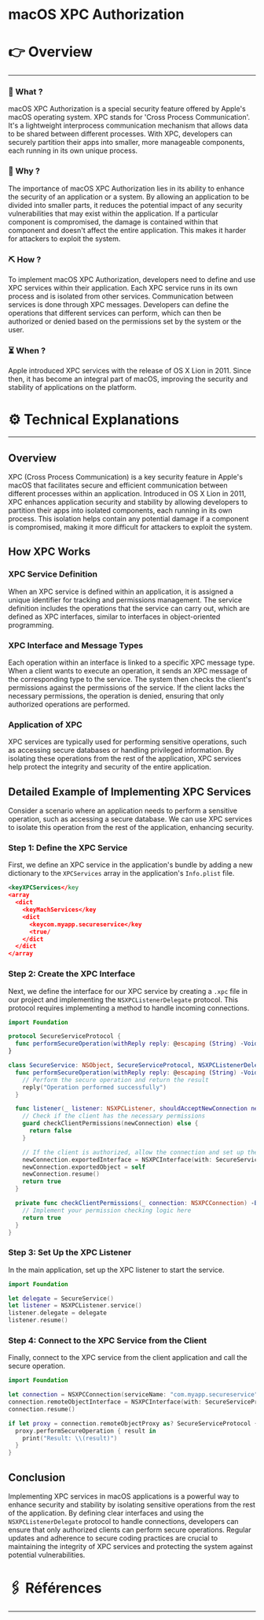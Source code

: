 # macOS XPC Authorization


# 👉 Overview

---

### 👀 What ?

macOS XPC Authorization is a special security feature offered by Apple's macOS operating system. XPC stands for 'Cross Process Communication'. It's a lightweight interprocess communication mechanism that allows data to be shared between different processes. With XPC, developers can securely partition their apps into smaller, more manageable components, each running in its own unique process.


### 🧐 Why ?

The importance of macOS XPC Authorization lies in its ability to enhance the security of an application or a system. By allowing an application to be divided into smaller parts, it reduces the potential impact of any security vulnerabilities that may exist within the application. If a particular component is compromised, the damage is contained within that component and doesn't affect the entire application. This makes it harder for attackers to exploit the system.


### ⛏️ How ?

To implement macOS XPC Authorization, developers need to define and use XPC services within their application. Each XPC service runs in its own process and is isolated from other services. Communication between services is done through XPC messages. Developers can define the operations that different services can perform, which can then be authorized or denied based on the permissions set by the system or the user.


### ⏳ When ?

Apple introduced XPC services with the release of OS X Lion in 2011. Since then, it has become an integral part of macOS, improving the security and stability of applications on the platform.


# ⚙️ Technical Explanations

---

## Overview

XPC (Cross Process Communication) is a key security feature in Apple's macOS that facilitates secure and efficient communication between different processes within an application. Introduced in OS X Lion in 2011, XPC enhances application security and stability by allowing developers to partition their apps into isolated components, each running in its own process. This isolation helps contain any potential damage if a component is compromised, making it more difficult for attackers to exploit the system.

## How XPC Works

### XPC Service Definition

When an XPC service is defined within an application, it is assigned a unique identifier for tracking and permissions management. The service definition includes the operations that the service can carry out, which are defined as XPC interfaces, similar to interfaces in object-oriented programming.

### XPC Interface and Message Types

Each operation within an interface is linked to a specific XPC message type. When a client wants to execute an operation, it sends an XPC message of the corresponding type to the service. The system then checks the client's permissions against the permissions of the service. If the client lacks the necessary permissions, the operation is denied, ensuring that only authorized operations are performed.

### Application of XPC

XPC services are typically used for performing sensitive operations, such as accessing secure databases or handling privileged information. By isolating these operations from the rest of the application, XPC services help protect the integrity and security of the entire application.

## Detailed Example of Implementing XPC Services

Consider a scenario where an application needs to perform a sensitive operation, such as accessing a secure database. We can use XPC services to isolate this operation from the rest of the application, enhancing security.

### Step 1: Define the XPC Service

First, we define an XPC service in the application's bundle by adding a new dictionary to the `XPCServices` array in the application's `Info.plist` file.

```xml
<keyXPCServices</key
<array
  <dict
    <keyMachServices</key
    <dict
      <keycom.myapp.secureservice</key
      <true/
    </dict
  </dict
</array

```

### Step 2: Create the XPC Interface

Next, we define the interface for our XPC service by creating a `.xpc` file in our project and implementing the `NSXPCListenerDelegate` protocol. This protocol requires implementing a method to handle incoming connections.

```swift
import Foundation

protocol SecureServiceProtocol {
  func performSecureOperation(withReply reply: @escaping (String) -Void)
}

class SecureService: NSObject, SecureServiceProtocol, NSXPCListenerDelegate {
  func performSecureOperation(withReply reply: @escaping (String) -Void) {
    // Perform the secure operation and return the result
    reply("Operation performed successfully")
  }

  func listener(_ listener: NSXPCListener, shouldAcceptNewConnection newConnection: NSXPCConnection) -Bool {
    // Check if the client has the necessary permissions
    guard checkClientPermissions(newConnection) else {
      return false
    }

    // If the client is authorized, allow the connection and set up the exported object
    newConnection.exportedInterface = NSXPCInterface(with: SecureServiceProtocol.self)
    newConnection.exportedObject = self
    newConnection.resume()
    return true
  }

  private func checkClientPermissions(_ connection: NSXPCConnection) -Bool {
    // Implement your permission checking logic here
    return true
  }
}

```

### Step 3: Set Up the XPC Listener

In the main application, set up the XPC listener to start the service.

```swift
import Foundation

let delegate = SecureService()
let listener = NSXPCListener.service()
listener.delegate = delegate
listener.resume()

```

### Step 4: Connect to the XPC Service from the Client

Finally, connect to the XPC service from the client application and call the secure operation.

```swift
import Foundation

let connection = NSXPCConnection(serviceName: "com.myapp.secureservice")
connection.remoteObjectInterface = NSXPCInterface(with: SecureServiceProtocol.self)
connection.resume()

if let proxy = connection.remoteObjectProxy as? SecureServiceProtocol {
  proxy.performSecureOperation { result in
    print("Result: \\(result)")
  }
}

```

## Conclusion

Implementing XPC services in macOS applications is a powerful way to enhance security and stability by isolating sensitive operations from the rest of the application. By defining clear interfaces and using the `NSXPCListenerDelegate` protocol to handle connections, developers can ensure that only authorized clients can perform secure operations. Regular updates and adherence to secure coding practices are crucial to maintaining the integrity of XPC services and protecting the system against potential vulnerabilities.

# 🖇️ Références

---